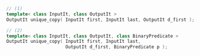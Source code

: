 ```cpp
// (1)
template< class InputIt, class OutputIt >
OutputIt unique_copy( InputIt first, InputIt last, OutputIt d_first );

// (2)
template< class InputIt, class OutputIt, class BinaryPredicate >
OutputIt unique_copy( InputIt first, InputIt last,
                      OutputIt d_first, BinaryPredicate p );
```
